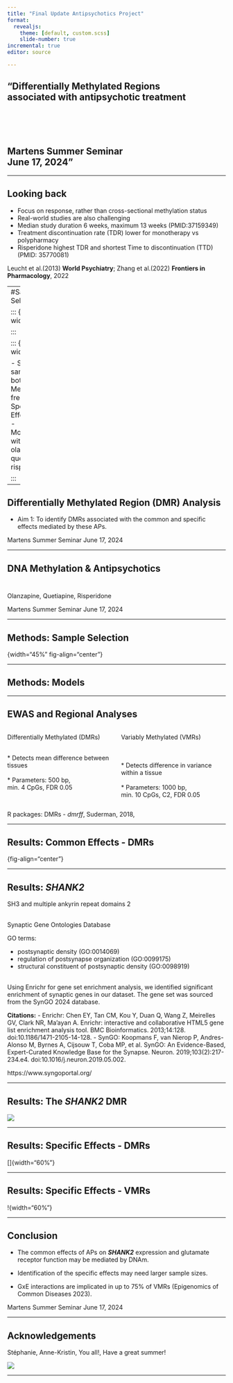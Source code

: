 ```yaml
---
title: "Final Update Antipsychotics Project"
format: 
  revealjs:
    theme: [default, custom.scss]
    slide-number: true
incremental: true
editor: source

---
```

## "Differentially Methylated Regions <br> associated with antipsychotic treatment <br> <br> <br> <br> <br> Martens Summer Seminar <br> June 17, 2024" {background-color="black" background-image="img/summerFlowers.jpg" background-size="cover" background-opacity="0.7"}

---

## Looking back <br>

-   Focus on response, rather than cross-sectional methylation status
-   Real-world studies are also challenging
-   Median study duration 6 weeks, maximum 13 weeks (PMID:37159349)
-   Treatment discontinuation rate (TDR) lower for monotherapy vs polypharmacy
-   Risperidone highest TDR and shortest Time to discontinuation (TTD) (PMID: 35770081)

::: footer
Leucht et al.(2013) **World Psychiatry**; Zhang et al.(2022) **Frontiers in Pharmacology**, 2022
:::

---
#Sample Selection 
:::

::: {.column width="50%"}



:::

::: {.column width="50%"}

- Same samples for both groups
- Medication-free added to Specific Effects group
- Monotherapy with olanzapine, quetiapine, risperidone
:::

:::

---

## Differentially Methylated Region (DMR) Analysis  <br>

::: nonincremental
-   Aim 1: To identify DMRs associated with the common and specific effects mediated by these APs.

:::

::: footer
Martens Summer Seminar June 17, 2024
:::


---

## DNA Methylation & Antipsychotics <br> <br>

<p>[Olanzapine, Quetiapine, Risperidone]{.highlight}</p>

::: nonincremental


:::

::: footer
Martens Summer Seminar June 17, 2024
:::

---

## Methods: Sample Selection {.nostretch}

{width="45%" fig-align="center"}

---

## Methods: Models


---

## EWAS and Regional Analyses

::: columns
::: {.column width="50%"}
<p>[Differentially Methylated (DMRs)]{.highlight}</p>

<br> \* Detects mean difference between tissues <br><br> \* Parameters: 500 bp, <br> min. 4 CpGs, FDR 0.05
:::

::: {.column width="50%"}
<p>[Variably Methylated (VMRs)]{.highlight}</p>

<br> <br> \* Detects difference in variance within a tissue <br><br> \* Parameters: 1000 bp, <br> min. 10 CpGs, C2, FDR 0.05
:::
:::

::: footer
R packages: DMRs - *dmrff*, Suderman, 2018,
:::

---

## Results: Common Effects - DMRs

{fig-align="center"}

---

## Results: *SHANK2* <br>

SH3 and multiple ankyrin repeat domains 2 <br><br>

Synaptic Gene Ontologies Database

<p>[GO terms:]{.highlight}</p>

::: nonincremental
-   postsynaptic density (GO:0014069) <br>
-   regulation of postsynapse organization (GO:0099175) <br>
-   structural constituent of postsynaptic density (GO:0098919) <br> <br>
:::

Using Enrichr for gene set enrichment analysis, we identified significant enrichment of synaptic genes in our dataset. The gene set was sourced from the SynGO 2024 database.

**Citations:** - Enrichr: Chen EY, Tan CM, Kou Y, Duan Q, Wang Z, Meirelles GV, Clark NR, Ma'ayan A. Enrichr: interactive and collaborative HTML5 gene list enrichment analysis tool. BMC Bioinformatics. 2013;14:128. doi:10.1186/1471-2105-14-128. - SynGO: Koopmans F, van Nierop P, Andres-Alonso M, Byrnes A, Cijsouw T, Coba MP, et al. SynGO: An Evidence-Based, Expert-Curated Knowledge Base for the Synapse. Neuron. 2019;103(2):217-234.e4. doi:10.1016/j.neuron.2019.05.002.

::: footer
https://www.syngoportal.org/
:::

---

## Results: The *SHANK2* DMR

![](img/SerumValues_SHANK2.png)

---


## Results: Specific Effects - DMRs<br>

\[\]{width="60%"}

---

## Results: Specific Effects - VMRs<br>

!{width="60%"}

---

## Conclusion

::: incremental
-   The common effects of APs on ***SHANK2*** expression and glutamate receptor function may be mediated by DNAm.

-   Identification of the specific effects may need larger sample sizes.

-   GxE interactions are implicated in up to 75% of VMRs (Epigenomics of Common Diseases 2023).
:::

::: footer
Martens Summer Seminar June 17, 2024
:::

---

## Acknowledgements

Stéphanie, Anne-Kristin, You all!, Have a great summer!

![](img/Watermelon.jpeg){fig-align="center"}

---
